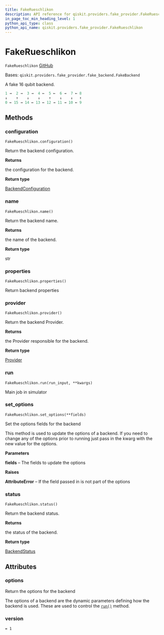 ```yaml
---
title: FakeRueschlikon
description: API reference for qiskit.providers.fake_provider.FakeRueschlikon
in_page_toc_min_heading_level: 1
python_api_type: class
python_api_name: qiskit.providers.fake_provider.FakeRueschlikon
---
```


# FakeRueschlikon

<span id="qiskit.providers.fake_provider.FakeRueschlikon" />

`FakeRueschlikon` [GitHub](https://github.com/qiskit/qiskit/tree/stable/0.22/qiskit/providers/fake_provider/backends/rueschlikon/fake_rueschlikon.py "view source code")

Bases: `qiskit.providers.fake_provider.fake_backend.FakeBackend`

A fake 16 qubit backend.

```python
1 →  2 →  3 →  4 ←  5 ←  6 →  7 ← 8
↓    ↑    ↓    ↓    ↑    ↓    ↓   ↑
0 ← 15 → 14 ← 13 ← 12 → 11 → 10 ← 9
```

## Methods

### configuration

<span id="qiskit.providers.fake_provider.FakeRueschlikon.configuration" />

`FakeRueschlikon.configuration()`

Return the backend configuration.

**Returns**

the configuration for the backend.

**Return type**

[BackendConfiguration](qiskit.providers.models.BackendConfiguration "qiskit.providers.models.BackendConfiguration")

### name

<span id="qiskit.providers.fake_provider.FakeRueschlikon.name" />

`FakeRueschlikon.name()`

Return the backend name.

**Returns**

the name of the backend.

**Return type**

str

### properties

<span id="qiskit.providers.fake_provider.FakeRueschlikon.properties" />

`FakeRueschlikon.properties()`

Return backend properties

### provider

<span id="qiskit.providers.fake_provider.FakeRueschlikon.provider" />

`FakeRueschlikon.provider()`

Return the backend Provider.

**Returns**

the Provider responsible for the backend.

**Return type**

[Provider](qiskit.providers.Provider "qiskit.providers.Provider")

### run

<span id="qiskit.providers.fake_provider.FakeRueschlikon.run" />

`FakeRueschlikon.run(run_input, **kwargs)`

Main job in simulator

### set\_options

<span id="qiskit.providers.fake_provider.FakeRueschlikon.set_options" />

`FakeRueschlikon.set_options(**fields)`

Set the options fields for the backend

This method is used to update the options of a backend. If you need to change any of the options prior to running just pass in the kwarg with the new value for the options.

**Parameters**

**fields** – The fields to update the options

**Raises**

**AttributeError** – If the field passed in is not part of the options

### status

<span id="qiskit.providers.fake_provider.FakeRueschlikon.status" />

`FakeRueschlikon.status()`

Return the backend status.

**Returns**

the status of the backend.

**Return type**

[BackendStatus](qiskit.providers.models.BackendStatus "qiskit.providers.models.BackendStatus")

## Attributes

<span id="qiskit.providers.fake_provider.FakeRueschlikon.options" />

### options

Return the options for the backend

The options of a backend are the dynamic parameters defining how the backend is used. These are used to control the [`run()`](qiskit.providers.fake_provider.FakeRueschlikon#run "qiskit.providers.fake_provider.FakeRueschlikon.run") method.

<span id="qiskit.providers.fake_provider.FakeRueschlikon.version" />

### version

`= 1`


